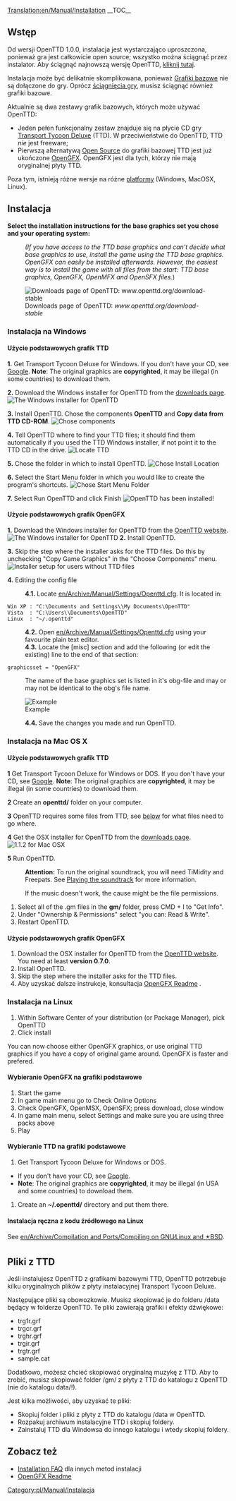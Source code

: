 [[Translation:en/Manual/Installation]]
{{pl/Tłumaczenie|oryg. = en/Manual/Installation
|z     = en
|na    = pl
|Postępy = 10
}}
{{pl/Manual/Spis treści}}
__TOC__
==Wstęp==
Od wersji OpenTTD 1.0.0, instalacja jest wystarczająco uproszczona, ponieważ gra jest całkowicie open source; wszystko można ściągnąć przez instalator. Aby ściągnąć najnowszą wersję OpenTTD, [http://www.openttd.org/download-stable kliknij tutaj].

Instalacja może być delikatnie skomplikowana, ponieważ [[pl/Archive/Community/Bazowe grafiki|Grafiki bazowe]] nie są dołączone do gry. Oprócz [http://www.openttd.org/ ściągnięcia gry], musisz ściągnąć również grafiki bazowe.

Aktualnie są dwa zestawy grafik bazowych, których może używać OpenTTD:
* Jeden pełen funkcjonalny zestaw znajduje się na płycie CD gry [http://en.wikipedia.org/wiki/Transport_Tycoon_Deluxe Transport Tycoon Deluxe] (TTD). W przeciwieństwie do OpenTTD, TTD ''nie'' jest freeware;
* Pierwszą alternatywą [http://pl.wikipedia.org/wiki/Open_source Open Source] do grafiki bazowej TTD jest już ukończone [[pl/OpenGFX|OpenGFX]]. OpenGFX jest dla tych, którzy nie mają oryginalnej płyty TTD.

Poza tym, istnieją różne wersje na różne [[pl/System operacyjny|platformy]] (Windows, MacOSX, Linux).

==Instalacja==
'''Select the installation instructions for the base graphics set you chose and your operating system:'''
:<p style="font-size: 90%">''(If you have access to the TTD base graphics and can't decide what base graphics to use, install the game using the TTD base graphics. OpenGFX can easily be installed afterwards. However, the easiest way is to install the game with all files from the start: TTD base graphics, OpenGFX, OpenMFX and OpenSFX files.'')</p>

[[File:en/Manual/Installation 1a.png|frame|center|Downloads page of OpenTTD: ''www.openttd.org/download-stable'']]

===Instalacja na Windows===
====Użycie podstawowych grafik TTD====
'''1.''' Get Transport Tycoon Deluxe for Windows. If you don't have your CD, see [http://www.google.com/search?q=transport+tycoon+deluxe Google]. '''Note''': The original graphics are '''copyrighted''', it may be illegal (in some countries) to download them.

'''2.''' Download the Windows installer for OpenTTD from the [http://www.openttd.org/download-stable downloads page].
[[File:en/Manual/Installation 1b.png|frame|center|The Windows installer for OpenTTD]]

'''3.''' Install OpenTTD. Chose the components '''OpenTTD''' and '''Copy data from TTD CD-ROM'''.
[[File:en/Manual/Installation 2.png|frame|center|Chose components]]

'''4.''' Tell OpenTTD where to find your TTD files; it should find them automatically if you used the TTD Windows installer, if not point it to the TTD CD in the drive.
[[File:en/Manual/Installation 3.png|frame|center|Locate TTD]]

'''5.''' Chose the folder in which to install OpenTTD.
[[File:en/Manual/Installation 4.png|frame|center|Chose Install Location]]

'''6.''' Select the Start Menu folder in which you would like to create the program's shortcuts.
[[File:en/Manual/Installation 5.png|frame|center|Chose Start Menu Folder]]

'''7.''' Select Run OpenTTD and click Finish
[[File:en/Manual/Installation 6.png|frame|center|OpenTTD has been installed!]]

====Użycie podstawowych grafik OpenGFX====
'''1.''' Download the Windows installer for OpenTTD from the [http://www.openttd.org/ OpenTTD website].
[[File:en/Manual/Installation 1b.png|frame|center|The Windows installer for OpenTTD]]
'''2.''' Install OpenTTD.

'''3.''' Skip the step where the installer asks for the TTD files. Do this by unchecking "Copy Game Graphics" in the "Choose Components" menu.
[[File:en/Manual/Installation 2 gfx.png|frame|center|Installer setup for users without TTD files]]

'''4.''' Editing the config file
:'''4.1.''' Locate [[en/Archive/Manual/Settings/Openttd.cfg]]. It is located in:
 Win XP : "C:\Documents and Settings\<username>\My Documents\OpenTTD"
 Vista  : "C:\Users\<username>\Documents\OpenTTD"
 Linux  : "~/.openttd"
:'''4.2.''' Open [[en/Archive/Manual/Settings/Openttd.cfg]] using your favourite plain text editor.
:'''4.3.''' Locate the [misc] section and add the following (or edit the existing) line to the end of that section:
 graphicsset = "OpenGFX"
: The name of the base graphics set is listed in it's obg-file and may or may not be identical to the obg's file name.
[[File:en/Manual/Installation 9 grx manual configuration cfg.png|frame|center|Example]]
:'''4.4.''' Save the changes you made and run OpenTTD.


===Instalacja na Mac OS X===
{{en/Note| 1=There were no official binaries for Mac OS X for the 1.0.x branch. However, support has now resumed for the 1.1.x branch, please download the latest '''official''' testing binary (currently 1.1.0 beta5) to make sure any remaining bugs are found}}
====Użycie podstawowych grafik TTD====
'''1''' Get Transport Tycoon Deluxe for Windows or DOS. If you don't have your CD, see [http://www.google.com/search?q=transport+tycoon+deluxe Google]. '''Note''': The original graphics are '''copyrighted''', it may be illegal (in some countries) to download them.

'''2''' Create an '''openttd/''' folder on your computer.

'''3''' OpenTTD requires some files from TTD, see [[#files-from-ttd|below]] for what files need to go where.

'''4''' Get the OSX installer for OpenTTD from the [http://www.openttd.org/download-stable downloads page].
[[File:en/Manual/Installation 1b osx.png|frame|center|1.1.2 for Mac OSX]]

'''5''' Run OpenTTD.


:'''Attention:''' To run the original soundtrack, you will need TiMidity and Freepats. See [[en/Archive/Compilation and Ports/Compiling on GNU∕Linux and 🟉BSD#playing-the-soundtrack|Playing the soundtrack]] for more information.


:If the music doesn't work, the cause might be the file permissions.
#Select all of the .gm files in the '''gm/''' folder, press CMD + I to "Get Info".
#Under "Ownership & Permissions" select "you can: Read & Write".
#Restart OpenTTD.

====Użycie podstawowych grafik OpenGFX====
# Download the OSX installer for OpenTTD from the [http://www.openttd.org/ OpenTTD website]. You need at least '''version 0.7.0'''.
# Install OpenTTD.
# Skip the step where the installer asks for the TTD files.
# Aby uzyskać dalsze instrukcje, konsultacja [[pl/Archive/Community/OpenGFX Readme#manually-installing-opengfx|OpenGFX Readme]] .

===Instalacja na Linux===

#Within Software Center of your distribution (or Package Manager), pick OpenTTD
#Click install

You can now choose either OpenGFX graphics, or use original TTD graphics if you have a copy of original game around.
OpenGFX is faster and prefered.

====Wybieranie OpenGFX na grafiki podstawowe====
#Start the game
#In game main menu go to Check Online Options
#Check OpenGFX, OpenMSX, OpenSFX; press download, close window
#In game main menu, select Settings and make sure you are using three packs above
#Play

====Wybieranie TTD na grafiki podstawowe====
#Get Transport Tycoon Deluxe for Windows or DOS.  
* If you don't have your CD, see [http://www.google.com/search?q=transport+tycoon+deluxe Google]. 
*'''Note''': The original graphics are '''copyrighted''', it may be illegal (in USA and some countries) to download them.
#Create an '''~/.openttd/''' directory and put them there.

====Instalacja ręczna z kodu źródłowego na Linux====
See [[en/Archive/Compilation and Ports/Compiling on GNU∕Linux and 🟉BSD]].

==Pliki z TTD==
Jeśli instalujesz OpenTTD z grafikami bazowymi TTD, OpenTTD potrzebuje kilku oryginalnych plików z płyty instalacyjnej Transport Tycoon Deluxe.

Następujące pliki są obowozkowie. Musisz skopiować je do folderu /data będący w folderze OpenTTD. Te pliki zawierają grafiki i efekty dźwiękowe:
* trg1r.grf
* trgcr.grf
* trghr.grf
* trgir.grf
* trgtr.grf
* sample.cat


Dodatkowo, możesz chcieć skopiować oryginalną muzykę z TTD. Aby to zrobić, musisz skopiować folder /gm/ z płyty z TTD do katalogu z OpenTTD (nie do katalogu data/!).


Jest kilka możliwości, aby uzyskać te pliki:
* Skopiuj folder i pliki z płyty z TTD do katalogu /data w OpenTTD.
* Rozpakuj archiwum instalacyjne TTD i skopiuj foldery.
* Zainstaluj TTD dla Windowsa do innego katalogu i wtedy skopiuj foldery.

==Zobacz też==
* [[pl/Archive/Manual/FAQ Instalacji|Installation FAQ]] dla innych metod instalacji
* [[pl/Archive/Community/OpenGFX Readme|OpenGFX Readme]]

[[Category:pl/Manual/Instalacja]]